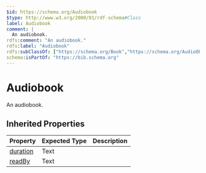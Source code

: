 ```yaml
---
$id: https://schema.org/Audiobook
$type: http://www.w3.org/2000/01/rdf-schema#Class
label: Audiobook
comment: |
  An audiobook.
rdfs:comment: "An audiobook."
rdfs:label: "Audiobook"
rdfs:subClassOf: ["https://schema.org/Book","https://schema.org/AudioObject"]
schema:isPartOf: "https://bib.schema.org"
---
```


# Audiobook

An audiobook.

## Inherited Properties

| Property | Expected Type | Description |
| --- | --- | --- |
| [duration](https://schema.org/duration) | Text |  |
| [readBy](https://schema.org/readBy) | Text |  |
